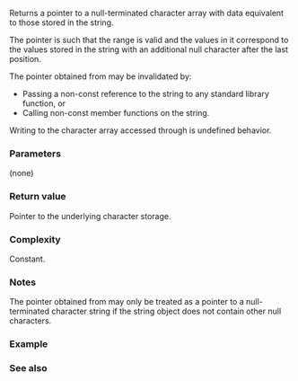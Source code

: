 {{cpp/string/basic_string/title|c_str}}
{{cpp/string/basic_string/navbar}}
{{ddcla|noexcept=c++11|constexpr=c++20|
const CharT* c_str() const;
}}

Returns a pointer to a null-terminated character array with data equivalent to those stored in the string.

The pointer is such that the range {{closed range|c_str()|c_str() + size()}} is valid and the values in it correspond to the values stored in the string with an additional null character after the last position.

The pointer obtained from {{tt|c_str()}} may be invalidated by:
* Passing a non-const reference to the string to any standard library function, or
* Calling non-const member functions on the string{{rev inl|since=c++11|, excluding {{lc|operator[]}}, {{lc|at()}}, {{lc|front()}}, {{lc|back()}}, {{lc|begin()}}, {{lc|rbegin()}}, {{lc|end()}} and {{lc|rend()}}}}.

Writing to the character array accessed through {{tt|c_str()}} is undefined behavior.

{{rrev|since=c++11|{{tt|c_str()}} and {{lc|data()}} perform the same function.}}

===Parameters===
(none)

===Return value===
Pointer to the underlying character storage.

{{rrev multi|until1=c++11
|rev1=
{{c|1=c_str()[i] == operator[](i)}} for every {{tt|i}} in {{range|0|size()}}.
|rev2=
{{c|1=c_str() + i == std::addressof(operator[](i))}} for every {{tt|i}} in {{closed range|0|size()}}.}}

===Complexity===
Constant.

===Notes===
The pointer obtained from {{tt|c_str()}} may only be treated as a pointer to a null-terminated character string if the string object does not contain other null characters.

===Example===
{{example
|code=
#include &lt;algorithm&gt;
#include &lt;cassert&gt;
#include &lt;cstring&gt;
#include &lt;string&gt;

extern "C" void c_func(const char* c_str)
{
    printf("c_func called with '%s'\n", c_str);
}

int main()
{
    std::string const s("Emplary");
    const char* p = s.c_str();
    assert(s.size() == std::strlen(p));
    assert(std::equal(s.begin(), s.end(), p));
    assert(std::equal(p, p + s.size(), s.begin()));
    assert('\0' == *(p + s.size()));

    c_func(s.c_str());
}
|output=
c_func called with 'Emplary'
}}

===See also===
{{dsc begin}}
{{dsc inc|cpp/string/basic_string/dsc front}}
{{dsc inc|cpp/string/basic_string/dsc back}}
{{dsc inc|cpp/string/basic_string/dsc data}}
{{dsc end}}

{{langlinks|de|es|fr|it|ja|pl|pt|ru|zh}}
